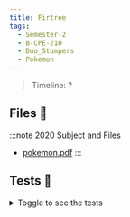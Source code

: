 ```yaml
---
title: Firtree
tags:
  - Semester-2
  - B-CPE-210
  - Duo_Stumpers
  - Pokemon
---
```

> Timeline: ?


## Files 📂

:::note 2020 Subject and Files
- [pokemon.pdf](https://github.com/Studio-17/Epitech-Subjects/raw/main/Semester-2/B-CPE-210/Duo_Stumpers/Pokemon/pokemon.pdf)
:::

## Tests 🤖
<details>
  <summary>Toggle to see the tests</summary>
  <div>
Yo
  </div>
</details>
